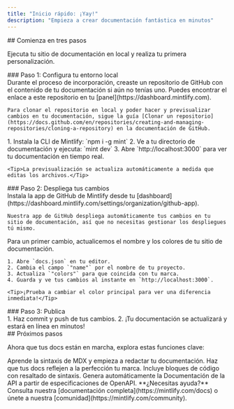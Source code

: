 ```yaml
---
title: "Inicio rápido: ¡Yay!"
description: "Empieza a crear documentación fantástica en minutos"
---
```


<div id="get-started-in-three-steps">
  ## Comienza en tres pasos
</div>

Ejecuta tu sitio de documentación en local y realiza tu primera personalización.

<div id="step-1-set-up-your-local-environment">
  ### Paso 1: Configura tu entorno local
</div>

<AccordionGroup>
  <Accordion icon="copy" title="Clona tu documentación en local">
    Durante el proceso de incorporación, creaste un repositorio de GitHub con el contenido de tu documentación si aún no tenías uno. Puedes encontrar el enlace a este repositorio en tu [panel](https://dashboard.mintlify.com).

    Para clonar el repositorio en local y poder hacer y previsualizar cambios en tu documentación, sigue la guía [Clonar un repositorio](https://docs.github.com/en/repositories/creating-and-managing-repositories/cloning-a-repository) en la documentación de GitHub.
  </Accordion>

  <Accordion icon="rectangle-terminal" title="Inicia el servidor de previsualización">
    1. Instala la CLI de Mintlify: `npm i -g mint`
    2. Ve a tu directorio de documentación y ejecuta: `mint dev`
    3. Abre `http://localhost:3000` para ver tu documentación en tiempo real.

    <Tip>La previsualización se actualiza automáticamente a medida que editas los archivos.</Tip>
  </Accordion>
</AccordionGroup>

<div id="step-2-deploy-your-changes">
  ### Paso 2: Despliega tus cambios
</div>

<AccordionGroup>
  <Accordion icon="github" title="Install our GitHub app">
    Instala la app de GitHub de Mintlify desde tu [dashboard](https://dashboard.mintlify.com/settings/organization/github-app).

    Nuestra app de GitHub despliega automáticamente tus cambios en tu sitio de documentación, así que no necesitas gestionar los despliegues tú mismo.
  </Accordion>

  <Accordion icon="palette" title="Update your site name and colors">
    Para un primer cambio, actualicemos el nombre y los colores de tu sitio de documentación.

    1. Abre `docs.json` en tu editor.
    2. Cambia el campo `"name"` por el nombre de tu proyecto.
    3. Actualiza `"colors"` para que coincida con tu marca.
    4. Guarda y ve tus cambios al instante en `http://localhost:3000`.

    <Tip>¡Prueba a cambiar el color principal para ver una diferencia inmediata!</Tip>
  </Accordion>
</AccordionGroup>

<div id="step-3-go-live">
  ### Paso 3: Publica
</div>

<Accordion icon="rocket" title="Publica tu documentación">
  1. Haz commit y push de tus cambios.
  2. ¡Tu documentación se actualizará y estará en línea en minutos!
</Accordion>

<div id="next-steps">
  ## Próximos pasos
</div>

Ahora que tus docs están en marcha, explora estas funciones clave:

<CardGroup cols={2}>
  <Card title="Escribe contenido" icon="pen-to-square" href="/es/essentials/markdown">
    Aprende la sintaxis de MDX y empieza a redactar tu documentación.
  </Card>

  <Card title="Personaliza el estilo" icon="palette" href="/es/essentials/settings">
    Haz que tus docs reflejen a la perfección tu marca.
  </Card>

  <Card title="Añade ejemplos de código" icon="square-code" href="/es/essentials/code">
    Incluye bloques de código con resaltado de sintaxis.
  </Card>

  <Card title="Documentación de la API" icon="code" href="/es/api-reference/introduction">
    Genera automáticamente la Documentación de la API a partir de especificaciones de OpenAPI.
  </Card>
</CardGroup>

<Note>
  **¿Necesitas ayuda?** Consulta nuestra [documentación completa](https://mintlify.com/docs) o únete a nuestra [comunidad](https://mintlify.com/community).
</Note>